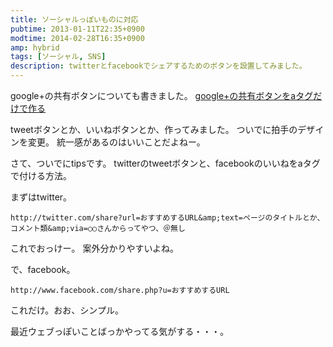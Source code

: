 ```yaml
---
title: ソーシャルっぽいものに対応
pubtime: 2013-01-11T22:35+0900
modtime: 2014-02-28T16:35+0900
amp: hybrid
tags: [ソーシャル, SNS]
description: twitterとfacebookでシェアするためのボタンを設置してみました。
---
```


<PS date="2014-02-28T16:35+0900">

google+の共有ボタンについても書きました。
[google+の共有ボタンをaタグだけで作る](/blog/2014/02/atag-google-plus-link)

</PS>

tweetボタンとか、いいねボタンとか、作ってみました。
ついでに拍手のデザインを変更。
統一感があるのはいいことだよねー。

さて、ついでにtipsです。
twitterのtweetボタンと、facebookのいいねをaタグで付ける方法。

まずはtwitter。
```
http://twitter.com/share?url=おすすめするURL&amp;text=ページのタイトルとか、コメント類&amp;via=○○さんからってやつ、＠無し
```
これでおっけー。
案外分かりやすいよね。

で、facebook。
```
http://www.facebook.com/share.php?u=おすすめするURL
```
これだけ。おお、シンプル。

最近ウェブっぽいことばっかやってる気がする・・・。
